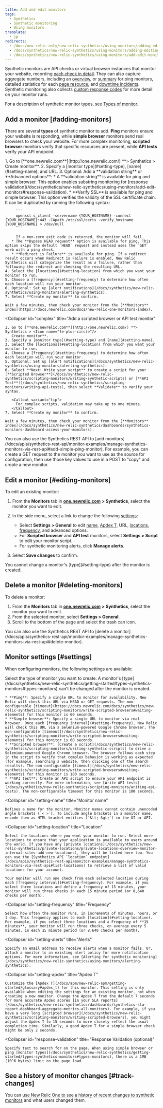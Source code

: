 ```yaml
---
title: Add and edit monitors
tags:
  - Synthetics
  - Synthetic monitoring
  - Using monitors
translate:
  - jp
redirects:
  - /docs/new-relic-only/new-relic-synthetics/using-monitors/adding-editing-monitors
  - /docs/synthetics/new-relic-synthetics/using-monitors/adding-editing-monitors
  - /docs/synthetics/new-relic-synthetics/using-monitors/add-edit-monitors
---
```


Synthetic monitors are API checks or virtual browser instances that monitor your website, recording [each check in detail](/docs/synthetics/new-relic-synthetics/using-monitors/viewing-monitor-results). They can also capture aggregate numbers, including an [overview](/docs/synthetics/new-relic-synthetics/dashboards/synthetics-overview-dashboard-view-monitors-performance), or [summary](https://docs.newrelic.com/docs/synthetics/new-relic-synthetics/pages/summary-page) for ping monitors, detailed statistics for each [page resource](/docs/synthetics/new-relic-synthetics/dashboards/synthetics-resources-dashboard-understand-load-times), and [downtime incidents](/docs/synthetics/new-relic-synthetics/dashboards/synthetics-downtimes-dashboard-troubleshoot-downtime). Synthetic monitoring also collects [custom response codes](/docs/synthetics/new-relic-synthetics/using-monitors/synthetics-response-codes) for more detail on your monitor runs.

For a description of synthetic monitor types, see [Types of monitor](/docs/synthetics/new-relic-synthetics/getting-started/types-synthetics-monitors).

## Add a monitor [#adding-monitors]

There are several **types** of synthetic monitor to add. **Ping** monitors ensure your website is responding, while **simple browser** monitors send real browsers to check your website. For more complex monitoring, **scripted browser** monitors verify that specific resources are present, while **API tests** verify your API endpoint.

<CollapserGroup>
  <Collapser
    id="simple"
    title="Add a ping or simple browser monitor"
  >
    1. Go to [**one.newrelic.com**](http://one.newrelic.com/) **> Synthetics > <Icon name="fe-plus-circle"/>
       Create monitor**.
    2. Specify a [monitor type](#setting-type), [name](#setting-name), and URL.
    3. Optional: Add a **validation string** or **Advanced options**:
       * A **validation string** is available for ping and simple browser. This option enables substring monitoring for [response validation](/docs/synthetics/new-relic-synthetics/using-monitors/add-edit-monitors#response-validation).
       * **Verify SSL** is available for ping and simple browser. This option verifies the validity of the SSL certificate chain. It can be duplicated by running the following syntax:

         ```
         openssl s_client -servername {YOUR_HOSTNAME} -connect {YOUR_HOSTNAME}:443 -CApath /etc/ssl/certs -verify_hostname {YOUR_HOSTNAME} > /dev/null
         ```

         If a non-zero exit code is returned, the monitor will fail.
       * The **Bypass HEAD request** option is available for ping. This option skips the default `HEAD` request and instead uses the `GET` verb with a ping check.
       * **Redirect is Failure** is available for ping. If a redirect result occurs when Redirect is Failure is enabled, New Relic Synthetics will categorize the result as a failure, rather than following the redirect and checking the resulting URL.
    4. Select the [locations](#setting-location) from which you want your monitor to run.
    5. Choose a [frequency](#setting-frequency) to determine how often each location will run your monitor.
    6. Optional: Set up [alert notifications](/docs/synthetics/new-relic-synthetics/using-monitors/alerting-synthetics).
    7. Select **Create my monitor** to confirm.

    Wait a few minutes, then check your monitor from the [**Monitors** index](https://docs.newrelic.com/docs/new-relic-one-monitors-index).
  </Collapser>

  <Collapser
    id="complex"
    title="Add a scripted browser or API test monitor"
  >
    1. Go to [**one.newrelic.com**](http://one.newrelic.com/) **> Synthetics > <Icon name="fe-plus-circle"/>
       Create monitor**.
    2. Specify a [monitor type](#setting-type) and [name](#setting-name).
    3. Select the [locations](#setting-location) from which you want your monitor to run.
    4. Choose a [frequency](#setting-frequency) to determine how often each location will run your monitor.
    5. Optional: Set up [alert notifications](/docs/synthetics/new-relic-synthetics/using-monitors/alerting-synthetics).
    6. Select **Next: Write your script** to create a script for your [**Scripted Browser**](/docs/synthetics/new-relic-synthetics/scripting-monitors/writing-synthetic-scripts) or [**API Test**](/docs/synthetics/new-relic-synthetics/scripting-monitors/writing-api-tests), then select **Validate** to verify your syntax.

       <Callout variant="tip">
         For complex scripts, validation may take up to one minute.
       </Callout>
    7. Select **Create my monitor** to confirm.

    Wait a few minutes, then check your monitor from the [**Monitors** index](/docs/synthetics/new-relic-synthetics/dashboards/synthetics-monitors-dashboard-access-your-monitors).
  </Collapser>
</CollapserGroup>

<Callout variant="tip">
  You can also use the Synthetics REST API to [add monitors](/docs/apis/synthetics-rest-api/monitor-examples/manage-synthetics-monitors-via-rest-api#add-simple-ping-monitor). For example, you can create a GET request to the monitor you want to use as the source for configuration, then use those key values to use in a POST to "copy" and create a new monitor.
</Callout>

## Edit a monitor [#editing-monitors]

To edit an existing monitor:

1. From the **Monitors** tab in [**one.newrelic.com**](http://one.newrelic.com/) **> Synthetics**, select the monitor you want to edit.
2. In the side menu, select a link to change the following [settings](#settings):

   * Select **Settings > General** to edit [name](#setting-name), [Apdex T](#setting-apdex), URL, [locations](#setting-location), [frequency](#setting-frequency), and advanced options.
   * For **Scripted browser** and **API test** monitors, select **Settings > Script** to edit your monitor script.
   * For synthetic monitoring alerts, click **Manage alerts**.
3. Select **Save changes** to confirm.

<Callout variant="important">
  You cannot change a monitor's [type](#setting-type) after the monitor is created.
</Callout>

## Delete a monitor [#deleting-monitors]

To delete a monitor:

1. From the **Monitors** tab in [**one.newrelic.com**](http://one.newrelic.com/) **> Synthetics**, select the monitor you want to edit.
2. From the selected monitor, select **Settings > General**.
3. Scroll to the bottom of the page and select the trash can icon.

<Callout variant="tip">
  You can also use the Synthetics REST API to [delete a monitor](/docs/apis/synthetics-rest-api/monitor-examples/manage-synthetics-monitors-via-rest-api#delete-monitor).
</Callout>

## Monitor settings [#settings]

When configuring monitors, the following settings are available:

<CollapserGroup>
  <Collapser
    id="setting-type"
    title="Type"
  >
    Select the type of monitor you want to create. A monitor's [type](/docs/synthetics/new-relic-synthetics/getting-started/types-synthetics-monitors#types-monitors) can't be changed after the monitor is created.

    * **Ping**: Specify a single URL to monitor for availability. New Relic will check this URL via HEAD or GET requests. The non-configurable [timeout](https://docs.newrelic.com/docs/synthetics/new-relic-synthetics/scripting-monitors/write-scripted-browsers#waiting-elements) for this monitor is 60 seconds.
    * **Simple browser**: Specify a single URL to monitor via real browser. Once each [frequency interval](#setting-frequency), New Relic will check this URL via a Selenium-powered Google Chrome browser. The non-configurable [timeout](/docs/synthetics/new-relic-synthetics/scripting-monitors/write-scripted-browsers#waiting-elements) for this monitor is 60 seconds.
    * **Scripted browser**: [Create a script](/docs/synthetics/new-relic-synthetics/scripting-monitors/writing-synthetic-scripts) to drive a Selenium-powered Google Chrome browser. The browser follows each step in the script to verify that complex behavior is working as expected (for example, searching a website, then clicking one of the search results). The non-configurable [timeout](/docs/synthetics/new-relic-synthetics/scripting-monitors/write-scripted-browsers#waiting-elements) for this monitor is 180 seconds.
    * **API test**: Create an API script to ensure your API endpoint is working correctly. For more information, see [Write API tests](/docs/synthetics/new-relic-synthetics/scripting-monitors/writing-api-tests). The non-configurable timeout for this monitor is 180 seconds.
  </Collapser>

  <Collapser
    id="setting-name"
    title="Monitor name"
  >
    Defines a name for the monitor. Monitor names cannot contain unencoded angle brackets (`< >`). To include angle brackets in a monitor name, encode them as HTML bracket entities (`&lt; &gt;`) in the UI or API.
  </Collapser>

  <Collapser
    id="setting-location"
    title="Location"
  >
    Select the locations where you want your monitor to run. Select more locations to ensure that your application is available to users around the world. If you have any [private locations](/docs/synthetics/new-relic-synthetics/private-locations/private-locations-overview-monitor-internal-sites-add-new-locations), they will be listed here too. You can use the [Synthetics API `location` endpoint](/docs/apis/synthetics-rest-api/monitor-examples/manage-synthetics-monitors-via-rest-api#list-locations) to retrieve a list of valid locations for your account.

    Your monitor will run one check from each selected location during each [frequency interval](#setting-frequency). For example, if you select three locations and define a frequency of 15 minutes, your monitor will run three checks in each 15 minute period (or 8,640 checks per month).
  </Collapser>

  <Collapser
    id="setting-frequency"
    title="Frequency"
  >
    Select how often the monitor runs, in increments of minutes, hours, or 1 day. This frequency applies to each [location](#setting-location). For example, if you select three locations and a Frequency of **15 minutes**, your monitor will run three checks, on average every 5 minutes, in each 15 minute period (or 8,640 checks per month).
  </Collapser>

  <Collapser
    id="setting-alerts"
    title="Alerts"
  >
    Specify an email address to receive alerts when a monitor fails. Or, attach a monitor to an existing alert policy for more notification options. For more information, see [Alerting for synthetic monitoring](/docs/synthetics/new-relic-synthetics/using-monitors/alerting-synthetics).
  </Collapser>

  <Collapser
    id="setting-apdex"
    title="Apdex T"
  >
    Customize the [Apdex T](/docs/apm/new-relic-apm/getting-started/glossary#apdex_t) for this monitor. This setting is only available when editing the settings for an existing monitor, not when creating a new monitor. Change the Apdex T from the default 7 seconds for more accurate Apdex scores [in your SLA reports](/docs/synthetics/new-relic-synthetics/dashboards/synthetics-sla-report-dashboard-aggregate-metrics-all-monitors). For example, if you have a very long [scripted browser](/docs/synthetics/new-relic-synthetics/scripting-monitors/writing-scripted-browsers), you might adjust the Apdex T to 15 seconds to more closely reflect the usual completion time. Similarly, a good Apdex T for a simple browser check might be only 2 seconds.
  </Collapser>

  <Collapser
    id="response-validation"
    title="Response Validation (optional)"
  >
    Specify text to search for on the page. When using simple browser or ping [monitor types](/docs/synthetics/new-relic-synthetics/getting-started/types-synthetics-monitors#types-monitors), there is a 1MB (10^6 bytes) limit on the page load.
  </Collapser>
</CollapserGroup>

## See a history of monitor changes [#track-changes]

You can [use New Relic One to see a history of recent changes to synthetic monitors](/docs/synthetics/new-relic-synthetics/administration/audit-synthetics-account-changes) and what users changed them.
